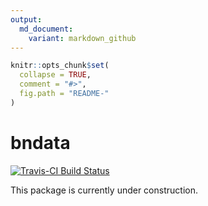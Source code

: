 ```yaml
---
output:
  md_document:
    variant: markdown_github
---
```


```r
knitr::opts_chunk$set(
  collapse = TRUE,
  comment = "#>",
  fig.path = "README-"
)
```

# bndata

[![Travis-CI Build Status](https://travis-ci.org/itsrainingdata/bndata.svg?branch=master)](https://travis-ci.org/itsrainingdata/bndata)

This package is currently under construction.
